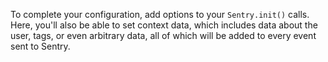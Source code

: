 To complete your configuration, add <PlatformLink to="/configuration/options/">options</PlatformLink> to your `Sentry.init()` calls.
Here, you'll also be able to set context data, which includes data about the <PlatformLink to="/enriching-events/identify-user/">user</PlatformLink>,  <PlatformLink to="/enriching-events/tags/">tags</PlatformLink>, or even <PlatformLink to="/enriching-events/context/">arbitrary data</PlatformLink>, all of which will be added to every event sent to Sentry.
